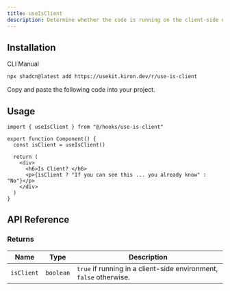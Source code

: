 ```yaml
---
title: useIsClient
description: Determine whether the code is running on the client-side or server-side with useIsClient.
---
```


<ComponentPreview name="use-is-client-demo" />

## Installation

<Tabs defaultValue="cli">

<TabsList>
  <TabsTrigger value="cli">CLI</TabsTrigger>
  <TabsTrigger value="manual">Manual</TabsTrigger>
</TabsList>

<TabsContent value="cli">

```bash
npx shadcn@latest add https://usekit.kiron.dev/r/use-is-client
```

</TabsContent>

<TabsContent value="manual">

<Steps>

<Step>Copy and paste the following code into your project.</Step>

<ComponentSource name="use-is-client" />

</Steps>

</TabsContent>

</Tabs>

## Usage

```tsx {1, 4}
import { useIsClient } from "@/hooks/use-is-client"

export function Component() {
  const isClient = useIsClient()

  return (
    <div>
      <h6>Is Client? </h6>
      <p>{isClient ? "If you can see this ... you already know" : "No"}</p>
    </div>
  )
}
```

## API Reference

### Returns

| Name       | Type      | Description                                                        |
| ---------- | --------- | ------------------------------------------------------------------ |
| `isClient` | `boolean` | `true` if running in a client-side environment, `false` otherwise. |
